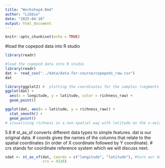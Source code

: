 ```yaml
---
title: "Workshop4.Rmd"
author: "Libbie"
date: "2025-04-10"
output: html_document
---
```


```r
knitr::opts_chunk$set(echo = TRUE)
```

#load the copepod data into R studio

```r
library(readr)
```


```r
#load the copepod data into R studio
library(readr)
dat <- read_csv("../data/data-for-course/copepods_raw.csv")
dat
```

```r
library(ggplot2) #  plotting the coordinates for the samples (segments of the CPR silks)
ggplot(dat) + 
  aes(x = longitude, y = latitude, color = richness_raw) +
  geom_point()
```

```r
ggplot(dat, aes(x = latitude, y = richness_raw)) + 
  stat_smooth() + 
  geom_point()
# visualizing richness in a non-spatial way with latitude on the x-axis and richness on the y-axis. 

```
5.8
# st_as_sf converts different data types to simple features. 
dat is our original data. 
# coords gives the names of the columns that relate to the spatial coordinates (in order of X coordinate followed by Y coordinate).
# crs stands for coordinate reference system which we will discuss next.


```r
sdat <- st_as_sf(dat, coords = c("longitude", "latitude"), #turn our data into a ‘simple features collection’.
                 crs = 4326)
```






